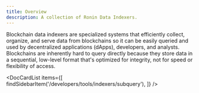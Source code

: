 ```yaml
---
title: Overview
description: A collection of Ronin Data Indexers.
---
```



Blockchain data indexers are specialized systems that efficiently collect, organize, and serve data from blockchains so it can be easily queried and used by decentralized applications (dApps), developers, and analysts. Blockchains are inherently hard to query directly because they store data in a sequential, low-level format that's optimized for integrity, not for speed or flexibility of access.

<DocCardList items={[
    findSidebarItem('/developers/tools/indexers/subquery'),
    ]} />